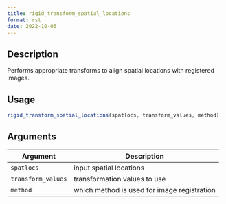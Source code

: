 ```yaml
--- 
title: rigid_transform_spatial_locations 
format: rst 
date: 2022-10-06 
--- 
```


## Description

Performs appropriate transforms to align spatial locations with registered images.


## Usage

```r
rigid_transform_spatial_locations(spatlocs, transform_values, method)
```


## Arguments

Argument      |Description
------------- |----------------
`spatlocs`     |     input spatial locations
`transform_values`     |     transformation values to use
`method`     |     which method is used for image registration


